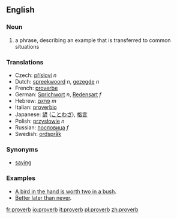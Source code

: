 ==English==
===Noun===
# a phrase, describing an example that is transferred to common situations

===Translations===
*Czech: [[přísloví]] ''n''
*Dutch: [[spreekwoord]] ''n'', [[gezegde]] ''n''
*French: [[proverbe]]
*German: [[Sprichwort]] ''n'', [[Redensart]] ''f''
*Hebrew: [[פתגם]] ''m''
*Italian: [[proverbio]]
*Japanese: [[諺]] ([[ことわざ]]), [[格言]]
*Polish: [[przysłowie]] ''n''
*Russian: [[пословица]] ''f''
*Swedish: [[ordspråk]] {{n}}

===Synonyms===
*[[saying]]

===Examples===
* [[A bird in the hand is worth two in a bush]].
* [[Better later than never]].

[[fr:proverb]]
[[io:proverb]]
[[it:proverb]]
[[pl:proverb]]
[[zh:proverb]]